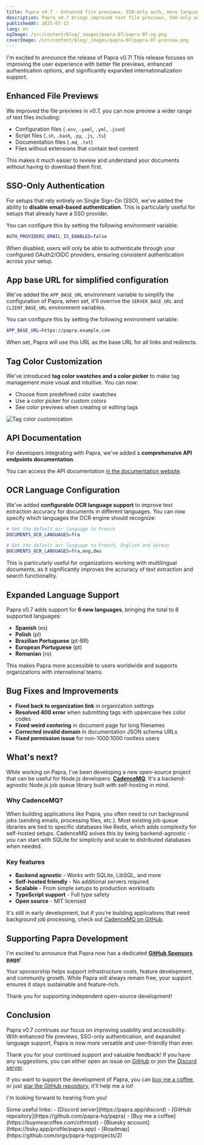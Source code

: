 ```yaml
---
title: Papra v0.7 - Enhanced file previews, SSO-only auth, more languages, and more!
description: Papra v0.7 brings improved text file previews, SSO-only authentication support, tag color customization, API documentation, and support for 6 new languages.
publishedAt: 2025-07-13
lang: en
ogImage: /src/content/blog/_images/papra-07/papra-07-og.png
coverImage: /src/content/blog/_images/papra-07/papra-07-preview.png
---
```


I'm excited to announce the release of Papra v0.7! This release focuses on improving the user experience with better file previews, enhanced authentication options, and significantly expanded internationalization support.

## Enhanced File Previews

We improved the file previews in v0.7, you can now preview a wider range of text files including:

- Configuration files (`.env`, `.yaml`, `.yml`, `.json`)
- Script files (`.sh`, `.bash`, `.py`, `.js`, `.ts`)
- Documentation files (`.md`, `.txt`)
- Files without extensions that contain text content

This makes it much easier to review and understand your documents without having to download them first.

## SSO-Only Authentication

For setups that rely entirely on Single Sign-On (SSO), we've added the ability to **disable email-based authentication**. This is particularly useful for setups that already have a SSO provider.

You can configure this by setting the following environment variable:

```bash
AUTH_PROVIDERS_EMAIL_IS_ENABLED=false
```

When disabled, users will only be able to authenticate through your configured OAuth2/OIDC providers, ensuring consistent authentication across your setup.

## App base URL for simplified configuration

We've added the `APP_BASE_URL` environment variable to simplify the configuration of Papra, when set, it'll overrive the `SERVER_BASE_URL` and `CLIENT_BASE_URL` environment variables.

You can configure this by setting the following environment variable:

```bash
APP_BASE_URL=https://papra.example.com
```

When set, Papra will use this URL as the base URL for all links and redirects.

## Tag Color Customization

We've introduced **tag color swatches and a color picker** to make tag management more visual and intuitive. You can now:

- Choose from predefined color swatches
- Use a color picker for custom colors
- See color previews when creating or editing tags

![Tag color customization](./_images/papra-07/papra-07-tag-colors.png)

## API Documentation

For developers integrating with Papra, we've added a **comprehensive API endpoints documentation**.

You can access the API documentation [in the documentation website](https://docs.papra.app/resources/api-endpoints/).

## OCR Language Configuration

We've added **configurable OCR language support** to improve text extraction accuracy for documents in different languages. You can now specify which languages the OCR engine should recognize:

```bash
# Set the default ocr language to French
DOCUMENTS_OCR_LANGUAGES=fra

# Set the default ocr language to French, English and German
DOCUMENTS_OCR_LANGUAGES=fra,eng,deu
```

This is particularly useful for organizations working with multilingual documents, as it significantly improves the accuracy of text extraction and search functionality.

## Expanded Language Support

Papra v0.7 adds support for **6 new languages**, bringing the total to 8 supported languages:

- **Spanish** (es)
- **Polish** (pl)
- **Brazilian Portuguese** (pt-BR)
- **European Portuguese** (pt)
- **Romanian** (ro)

This makes Papra more accessible to users worldwide and supports organizations with international teams.

## Bug Fixes and Improvements

- **Fixed back to organization link** in organization settings
- **Resolved 400 error** when submitting tags with uppercase hex color codes
- **Fixed weird centering** in document page for long filenames
- **Corrected invalid domain** in documentation JSON schema URLs
- **Fixed permission issue** for non-1000:1000 rootless users

## What's next?

While working on Papra, I've been developing a new open-source project that can be useful for Node.js developers: **[CadenceMQ](https://github.com/papra-hq/cadence-mq)**. It's a backend-agnostic Node.js job queue library built with self-hosting in mind.

### Why CadenceMQ?

When building applications like Papra, you often need to run background jobs (sending emails, processing files, etc.). Most existing job queue libraries are tied to specific databases like Redis, which adds complexity for self-hosted setups. CadenceMQ solves this by being backend-agnostic - you can start with SQLite for simplicity and scale to distributed databases when needed.

### Key features
- **Backend agnostic** - Works with SQLite, LibSQL, and more
- **Self-hosted friendly** - No additional servers required
- **Scalable** - From simple setups to production workloads
- **TypeScript support** - Full type safety
- **Open source** - MIT licensed

It's still in early development, but if you're building applications that need background job processing, check out [CadenceMQ on GitHub](https://github.com/papra-hq/cadence-mq).

## Supporting Papra Development

I'm excited to announce that Papra now has a dedicated **[GitHub Sponsors page](https://github.com/sponsors/papra-hq)**! 

Your sponsorship helps support infrastructure costs, feature development, and community growth. While Papra will always remain free, your support ensures it stays sustainable and feature-rich.

Thank you for supporting independent open-source development!

## Conclusion

Papra v0.7 continues our focus on improving usability and accessibility. With enhanced file previews, SSO-only authentication, and expanded language support, Papra is now more versatile and user-friendly than ever.

Thank you for your continued support and valuable feedback! If you have any suggestions, you can either open an issue on [GitHub](https://github.com/papra-hq/papra/issues) or join the [Discord server](https://papra.app/discord).

If you want to support the development of Papra, you can [buy me a coffee](https://buymeacoffee.com/cthmsst), or just [star the GitHub repository](https://github.com/papra-hq/papra), it'll help me a lot!

I'm looking forward to hearing from you!

<div class="mt-14">
Some useful links:
- [Discord server](https://papra.app/discord)
- [GitHub repository](https://github.com/papra-hq/papra)
- [Buy me a coffee](https://buymeacoffee.com/cthmsst)
- [Bluesky account](https://bsky.app/profile/papra.app)
- [Roadmap](https://github.com/orgs/papra-hq/projects/2)
</div> 